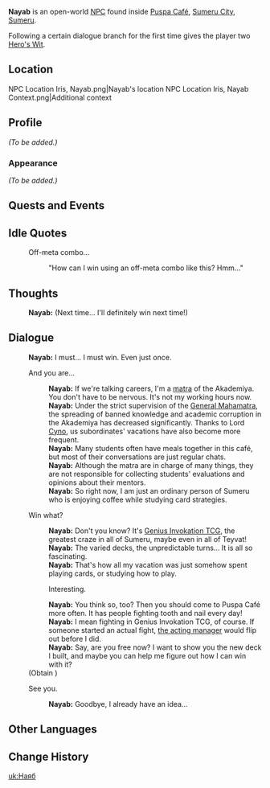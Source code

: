 {{Character Infobox
|type             = Open-World NPC
|image            = NPC Nayab.png
|region           = Sumeru
|location         = Sumeru
|affiliation      = Sumeru Akademiya
|title            = Relaxed Matra
|dialoguereward   = {{Card|Hero's Wit|2}}
|ancestry         = <!-- Clan/family -->
|father           = 
|mother           = 
|spouse           = 
|sibling          = 
|child            = 
|relative         = 
|voiceEN          = 
|voiceCN          = 
|voiceJP          = 
}}
'''Nayab''' is an open-world [[NPC]] found inside [[Puspa Café]], [[Sumeru City]], [[Sumeru]].

Following a certain dialogue branch for the first time gives the player two [[Hero's Wit]].
==Location==
<gallery>
NPC Location Iris, Nayab.png|Nayab's location
NPC Location Iris, Nayab Context.png|Additional context
</gallery>

==Profile==
''(To be added.)''

===Appearance===
''(To be added.)''

==Quests and Events==
{{Quests and Events}}

==Idle Quotes==
{{Dialogue Start}}
:{{DIcon|Idle}} Off-meta combo...
::{{A|VO Nayab 01.ogg}} "How can I win using an off-meta combo like this? Hmm..."
{{Dialogue End}}

==Thoughts==
{{All Schemes to Know Explanation|name=Nayab}}
{{Dialogue Start}}
:{{A|VO Nayab All Schemes to Know 01.ogg}} '''Nayab:''' (Next time... I'll definitely win next time!)
{{Dialogue End}}

==Dialogue==
{{Dialogue Start}}
:'''Nayab:''' I must... I must win. Even just once.
:{{DIcon}} And you are...
::'''Nayab:''' If we're talking careers, I'm a [[matra]] of the Akademiya. You don't have to be nervous. It's not my working hours now.
::'''Nayab:''' Under the strict supervision of the [[Cyno|General Mahamatra]], the spreading of banned knowledge and academic corruption in the Akademiya has decreased significantly. Thanks to Lord [[Cyno]], us subordinates' vacations have also become more frequent.
::'''Nayab:''' Many students often have meals together in this café, but most of their conversations are just regular chats.
::'''Nayab:''' Although the matra are in charge of many things, they are not responsible for collecting students' evaluations and opinions about their mentors.
::'''Nayab:''' So right now, I am just an ordinary person of Sumeru who is enjoying coffee while studying card strategies.
:{{DIcon}} Win what?
::'''Nayab:''' Don't you know? It's [[Genius Invokation TCG]], the greatest craze in all of Sumeru, maybe even in all of Teyvat!
::'''Nayab:''' The varied decks, the unpredictable turns... It is all so fascinating.
::'''Nayab:''' That's how all my vacation was just somehow spent playing cards, or studying how to play.
::{{DIcon|Reward}} Interesting.
::'''Nayab:''' You think so, too? Then you should come to Puspa Café more often. It has people fighting tooth and nail every day!
::'''Nayab:''' I mean fighting in Genius Invokation TCG, of course. If someone started an actual fight, [[Enteka|the acting manager]] would flip out before I did.
::'''Nayab:''' Say, are you free now? I want to show you the new deck I built, and maybe you can help me figure out how I can win with it?
:;(Obtain {{Item|Hero's Wit|20|x=2}})
:{{DIcon}} See you.
::'''Nayab:''' Goodbye, I already have an idea...
{{Dialogue End}}
<!--
==Event Dialogue==
===Event Name===
{{Dialogue Start}}
:'''{{subst:PAGENAME}}:'''
{{Dialogue End}}

==Trivia==
* 
-->
==Other Languages==
{{Other Languages
|default_hidden = 1
|en      = Nayab
|zhs     = 乃亚卜
|zhs_rm  = Nǎiyàbǔ
|zht     = 乃亞卜
|zht_rm  = Nǎiyàbǔ
|ja      = ナヤブ
|ja_rm   = Nayabu
|ko      = 나야브
|es      = Nayab
|fr      = Nayab
|ru      = Наяб
|th      = Nayab
|vi      = Nayab
|de      = Nayab
|id      = Nayab
|pt      = Nayab
|tr      = Nayab
|it      = Nayab
}}

==Change History==
{{Change History|3.0}}

[[uk:Наяб]]